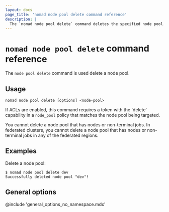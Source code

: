 ```yaml
---
layout: docs
page_title: 'nomad node pool delete command reference'
description: |
  The `nomad node pool delete` command deletes the specified node pool.
---
```


# `nomad node pool delete` command reference

The `node pool delete` command is used delete a node pool.

## Usage

```plaintext
nomad node pool delete [options] <node-pool>
```

If ACLs are enabled, this command requires a token with the 'delete'
capability in a `node_pool` policy that matches the node pool being targeted.

You cannot delete a node pool that has nodes or non-terminal jobs. In federated
clusters, you cannot delete a node pool that has nodes or non-terminal jobs in
any of the federated regions.

## Examples

Delete a node pool:

```shell-session
$ nomad node pool delete dev
Successfully deleted node pool "dev"!
```

## General options

@include 'general_options_no_namespace.mdx'

